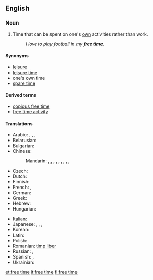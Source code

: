 ==English==
{{wikipedia|Leisure}}

===Noun===
{{en-noun|sg=[[free]] [[time]]|-}}

# Time that can be spent on one's [[own]] activities rather than work.
#: ''I love to play football in my '''free time'''.''

====Synonyms====
* [[leisure]]
* [[leisure time]]
* one's own time<!--not idiomatic; do not wikify-->
* [[spare time]]

====Derived terms====
* [[copious free time]]<!--see Wikipedia article-->
* [[free time activity]]

====Translations====
{{trans-top|time that can be spent on one's own activities rather than work}}
* Arabic: {{t|ar|راحة|f|tr=raaHa|sc=Arab}},  {{t|ar|خلو من العمل|tr=khuluu min al-`amal|sc=Arab}},  {{t|ar|فراغ|m|tr=faraagh|sc=Arab}},  {{t|ar|وقت الفراغ|m|tr=waqt al-faragh|sc=Arab}}
* Belarusian: {{t|be|свабодны час|m|tr=svabódny čas|sc=Cyrl|xs=Belarusian}}
* Bulgarian: {{t|bg|свободно време|n|tr=svobodno vreme|sc=Cyrl}}
* Chinese:
*: Mandarin: {{t|cmn|空閑|sc=Hani|xs=Mandarin}},  {{t|cmn|空闲|tr=kòngxián|sc=Hani|xs=Mandarin}},  {{t|cmn|閑空|sc=Hani|xs=Mandarin}},  {{t|cmn|闲空|tr=xiánkòng|sc=Hani|xs=Mandarin}},  {{t|cmn|閑暇|sc=Hani|xs=Mandarin}},  {{t-|cmn|闲暇|tr=xiánxiá|sc=Hani|xs=Mandarin}},  {{t|cmn|餘暇|sc=Hani|xs=Mandarin}},  {{t|cmn|余暇|tr=yúxiá|sc=Hani|xs=Mandarin}},  {{t|cmn|餘閑|sc=Hani|xs=Mandarin}},  {{t|cmn|余闲|tr=yúxián|sc=Hani|xs=Mandarin}}
* Czech: {{t-|cs|volný čas|m}}
* Dutch: {{t+|nl|vrijetijd|m}}
* Finnish: {{t-|fi|vapaa-aika}}
* French: {{t+|fr|temps libre|m}}, {{t+|fr|loisir|m}}
* German: {{t+|de|Freizeit|f}}
* Greek: {{t+|el|ελεύθερος χρόνος|sc=Grek}}
* Hebrew: {{t-|he|פנאי|m|sc=Hebr}}
* Hungarian: {{t+|hu|szabadidő}}
{{trans-mid}}
* Italian: {{t|it|tempo libero|m}}
* Japanese: {{t|ja|余暇|tr=よか, yoka|sc=Jpan}},  {{t|ja|閑暇|tr=かんか, kanka|sc=Jpan}},  {{t|ja|閑散|tr=かんさん, kansan|sc=Jpan}},  {{t+|ja|暇|tr=ひま, hima|sc=Jpan}}
* Korean: {{t|ko|여가|tr=yeoga|sc=Kore}}
* Latin: {{t-|la|otium|n}}
* Polish: {{t|pl|wolny czas|m}}
* Romanian: [[timp liber]]
* Russian: {{t|ru|свободное время|n|tr=svobódnoje vrémja|sc=Cyrl}}, {{t+|ru|досуг|m|tr=dosúg|sc=Cyrl}}
* Spanish: {{t|es|tiempo libre}}, {{t-|es|ocio|m}}
* Ukrainian: {{t|uk|вільний час|m|tr=víl'nyj čas|sc=Cyrl|xs=Ukrainian}}
{{trans-bottom}}

[[et:free time]]
[[it:free time]]
[[fi:free time]]